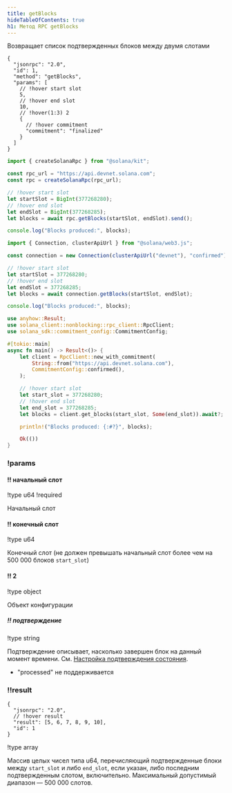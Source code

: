 ```yaml
---
title: getBlocks
hideTableOfContents: true
h1: Метод RPC getBlocks
---
```


Возвращает список подтвержденных блоков между двумя слотами

<APIMethod>

```jsonc !!request curl
{
  "jsonrpc": "2.0",
  "id": 1,
  "method": "getBlocks",
  "params": [
    // !hover start slot
    5,
    // !hover end slot
    10,
    // !hover(1:3) 2
    {
      // !hover commitment
      "commitment": "finalized"
    }
  ]
}
```

```ts !!request title="Kit"
import { createSolanaRpc } from "@solana/kit";

const rpc_url = "https://api.devnet.solana.com";
const rpc = createSolanaRpc(rpc_url);

// !hover start slot
let startSlot = BigInt(377268280);
// !hover end slot
let endSlot = BigInt(377268285);
let blocks = await rpc.getBlocks(startSlot, endSlot).send();

console.log("Blocks produced:", blocks);
```

```ts !!request title="web3.js"
import { Connection, clusterApiUrl } from "@solana/web3.js";

const connection = new Connection(clusterApiUrl("devnet"), "confirmed");

// !hover start slot
let startSlot = 377268280;
// !hover end slot
let endSlot = 377268285;
let blocks = await connection.getBlocks(startSlot, endSlot);

console.log("Blocks produced:", blocks);
```

```rs !!request title="Rust"
use anyhow::Result;
use solana_client::nonblocking::rpc_client::RpcClient;
use solana_sdk::commitment_config::CommitmentConfig;

#[tokio::main]
async fn main() -> Result<()> {
    let client = RpcClient::new_with_commitment(
        String::from("https://api.devnet.solana.com"),
        CommitmentConfig::confirmed(),
    );

    // !hover start slot
    let start_slot = 377268280;
    // !hover end slot
    let end_slot = 377268285;
    let blocks = client.get_blocks(start_slot, Some(end_slot)).await?;

    println!("Blocks produced: {:#?}", blocks);

    Ok(())
}
```

### !params

#### !! начальный слот

!type u64
!required

Начальный слот

#### !! конечный слот

!type u64

Конечный слот (не должен превышать начальный слот более чем на 500 000 блоков
`start_slot`)

#### !! 2

!type object

Объект конфигурации

##### !! подтверждение

!type string

Подтверждение описывает, насколько завершен блок на данный момент времени. См.
[Настройка подтверждения состояния](/docs/rpc#configuring-state-commitment).

- "processed" не поддерживается

### !!result

```jsonc !response
{
  "jsonrpc": "2.0",
  // !hover result
  "result": [5, 6, 7, 8, 9, 10],
  "id": 1
}
```

!type array

Массив целых чисел типа u64, перечисляющий подтвержденные блоки между
`start_slot` и либо `end_slot`, если указан, либо последним подтвержденным
слотом, включительно. Максимальный допустимый диапазон — 500 000 слотов.

</APIMethod>
